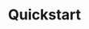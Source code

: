 ---
title: "Quickstart"
description: "Description of your new file."
icon: "star"
sidebarTitle: "Quickstart"
---